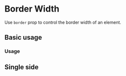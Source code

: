 
# Border Width

Use `border` prop to control the border width of an element.

<Scale hidePixels values={tokens.borderWidth} />

## Basic usage

### Usage

<ax-demo name="border-width/usage" />

## Single side

<ax-demo name="border-width/single-usage" />
